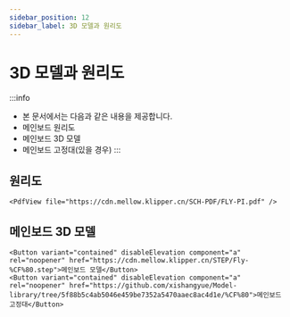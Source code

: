 ```yaml
---
sidebar_position: 12
sidebar_label: 3D 모델과 원리도
---
```


# 3D 모델과 원리도


:::info
* 본 문서에서는 다음과 같은 내용을 제공합니다.
* 메인보드 원리도
* 메인보드 3D 모델
* 메인보드 고정대(있을 경우)
:::

## 원리도

    <PdfView file="https://cdn.mellow.klipper.cn/SCH-PDF/FLY-PI.pdf" />


## 메인보드 3D 모델

    <Button variant="contained" disableElevation component="a" rel="noopener" href="https://cdn.mellow.klipper.cn/STEP/Fly-%CF%80.step">메인보드 모델</Button>
    <Button variant="contained" disableElevation component="a" rel="noopener" href="https://github.com/xishangyue/Model-library/tree/5f88b5c4ab5046e459be7352a5470aaec8ac4d1e/%CF%80">메인보드 고정대</Button>
